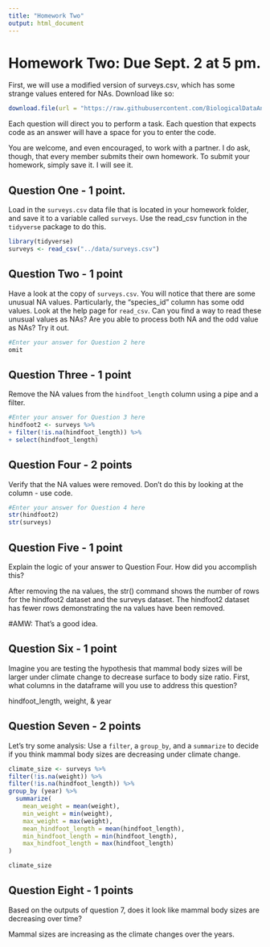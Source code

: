 ```yaml
---
title: "Homework Two"
output: html_document
---
```


# Homework Two: Due Sept. 2 at 5 pm.

First, we will use a modified version of surveys.csv, which has some strange values entered for NAs. Download like so: 

```r
download.file(url = "https://raw.githubusercontent.com/BiologicalDataAnalysis2019/2022/main/vignettes/homework_2.Rmd", destfile = "/cloud/project/homeworks/homework_2.Rmd")
```


Each question will direct you to perform a task. Each question that expects code as an answer will have a space for you to enter the code. 

You are welcome, and even encouraged, to work with a partner. I do ask, though, that every member submits their own homework. To submit your homework, simply save it. I will see it.


## Question One - 1 point.

Load in the `surveys.csv` data file that is located in your homework folder, and save it to a variable called `surveys`. Use the read_csv function in the `tidyverse` package to do this.

```r
library(tidyverse)
surveys <- read_csv("../data/surveys.csv")
```

## Question Two - 1 point

Have a look at the copy of `surveys.csv`. You will notice that there are some unusual NA values. Particularly, the "species_id" column has some odd values. Look at the help page for `read_csv`. Can you find a way to read these unusual values as NAs? Are you able to process both NA and the odd value as NAs? Try it out.
```r
#Enter your answer for Question 2 here
omit
```

## Question Three - 1 point

Remove the NA values from the `hindfoot_length` column using a pipe and a filter.
```r
#Enter your answer for Question 3 here
hindfoot2 <- surveys %>% 
+ filter(!is.na(hindfoot_length)) %>% 
+ select(hindfoot_length)
```

## Question Four - 2 points

Verify that the NA values were removed. Don't do this by looking at the column - use code.
```r
#Enter your answer for Question 4 here
str(hindfoot2)
str(surveys)
```

## Question Five - 1 point

Explain the logic of your answer to Question Four. How did you accomplish this? 

After removing the na values, the str() command shows the number of rows for the hindfoot2 dataset and the surveys dataset.  The hindfoot2 dataset has fewer rows demonstrating the na values have been removed.

#AMW: That's a good idea.

## Question Six - 1 point

Imagine you are testing the hypothesis that mammal body sizes will be larger under climate change to decrease surface to body size ratio. First, what columns in the dataframe will you use to address this question? 

hindfoot_length, weight, & year

## Question Seven - 2 points

Let's try some analysis: Use a `filter`, a `group_by`, and a `summarize` to decide if you think mammal body sizes are decreasing under climate change.

```r
climate_size <- surveys %>% 
filter(!is.na(weight)) %>% 
filter(!is.na(hindfoot_length)) %>% 
group_by (year) %>%  
  summarize(
    mean_weight = mean(weight),
    min_weight = min(weight),
    max_weight = max(weight),
    mean_hindfoot_length = mean(hindfoot_length), 
    min_hindfoot_length = min(hindfoot_length),
    max_hindfoot_length = max(hindfoot_length)
)

climate_size
```

## Question Eight - 1 points

Based on the outputs of question 7, does it look like mammal body sizes are decreasing over time?

Mammal sizes are increasing as the climate changes over the years.
